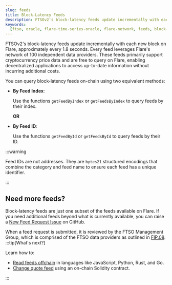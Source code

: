 ```yaml
---
slug: feeds
title: Block-Latency Feeds
description: FTSOv2's block-latency feeds update incrementally with each new block on Flare, approximately every 1.8 seconds.
keywords:
  [ftso, oracle, flare-time-series-oracle, flare-network, feeds, block-latency]
---
```



FTSOv2's block-latency feeds update incrementally with each new block on Flare, approximately every 1.8 seconds. Every feed leverages Flare's network of 100 independent data providers. These feeds primarily support cryptocurrency price data and are free to query on Flare, enabling decentralized applications to access up-to-date information without incurring additional costs.

You can query block-latency feeds on-chain using two equivalent methods:

- **By Feed Index**:

  Use the functions `getFeedByIndex` or `getFeedsByIndex` to query feeds by their index.

  **OR**

- **By Feed ID**:

  Use the functions `getFeedById` or `getFeedsById` to query feeds by their ID.

:::warning

Feed IDs are not addresses. They are `bytes21` structured encodings that combine the category and feed name to ensure each feed has a unique identifier.

:::

<BlockLatencyFeeds />

## Need more feeds?

Block-latency feeds are just one subset of the feeds available on Flare. If you need additional feeds beyond what is currently available, you can raise a [New Feed Request Issue](https://github.com/flare-foundation/developer-hub/issues/new/choose) on GitHub.

When a feed request is submitted, it is reviewed by the FTSO Management Group, which is comprised of the FTSO data providers as outlined in [FIP.08](https://proposals.flare.network/FIP/FIP_8.html#222-through-the-ftso-management-group).
:::tip[What's next?]

Learn how to:

- [Read feeds offchain](./guides/read-feeds-offchain) in languages like JavaScript, Python, Rust, and Go.
- [Change quote feed](./guides/change-quote-feed) using an on-chain Solidity contract.

:::
